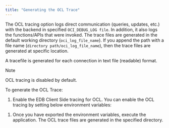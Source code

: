 ```yaml
---
title: "Generating the OCL Trace"
---
```


<div id="generating_the_ocl_trace" class="registered_link"></div>

The OCL tracing option logs direct communication (queries, updates, etc.) with the backend in specified `OCI_DEBUG_LOG file`. In addition, it also logs the functions/APIs that were invoked. The trace files are generated in the default working directory (`oci_log_file_name`). If you append the path with a file name (`directory path/oci_log_file_name`), then the trace files are generated at specific location.

A tracefile is generated for each connection in text file (readable) format.

<div class="note">

<div class="title">

Note

</div>

OCL tracing is disabled by default.

</div>

To generate the OCL Trace:

1.  Enable the EDB Client Side tracing for OCL. You can enable the OCL tracing by setting below environment variables:

<!-- -->

1.  Once you have exported the environment variables, execute the application. The OCL trace files are generated in the specified directory.
